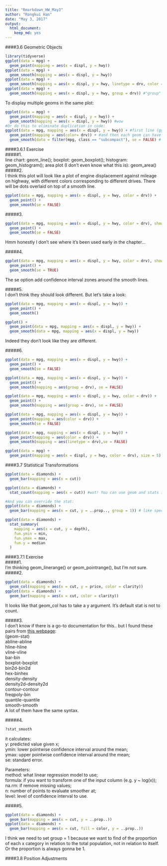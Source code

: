 ```yaml
---
title: "Rmarkdown_HW_May3"
author: "Rongkui Han"
date: "May 3, 2017"
output: 
  html_document: 
    keep_md: yes
--- 
```

####3.6 Geometric Objects
```r
library(tidyverse)
ggplot(data = mpg) + 
  geom_point(mapping = aes(x = displ, y = hwy))
ggplot(data = mpg) + 
  geom_smooth(mapping = aes(x = displ, y = hwy))
ggplot(data = mpg) + 
  geom_smooth(mapping = aes(x = displ, y = hwy, linetype = drv, color = drv)) #this is really a funny looking plot. 
ggplot(data = mpg) +
  geom_smooth(mapping = aes(x = displ, y = hwy, group = drv)) #"group" aesthetics just group the data according to a category and overlay each group on top of each other. it does not add a separate visual feature (e.g. colors/shape/legend etc.)
```

To display multiple geoms in the same plot:
```r
ggplot(data = mpg) + 
  geom_point(mapping = aes(x = displ, y = hwy)) +
  geom_smooth(mapping = aes(x = displ, y = hwy)) #wow
#Or do this to eliminate duplication in code:
ggplot(data = mpg, mapping = aes(x = displ, y = hwy)) + #first line (ggplot()) for shared aesthetics
  geom_point(mapping = aes(color= drv)) + #and then each geom can have its unique aesthetics too
  geom_smooth(data = filter(mpg, class == "subcompact"), se = FALSE) # or even its own dataset. 
```

####3.6.1 Exercise  
#####1.   
line chart: geom_line(); boxplot: geom_boxplot(); histogram: geom_histogram(); area plot (I don't even know what this is): geom_area()   
#####2.   
I think this plot will look like a plot of engine displacement against mileage on highway, with different colors corresponding to different drives. There will be dots overlaid on top of a smooth line.  
```r
ggplot(data = mpg, mapping = aes(x = displ, y = hwy, color = drv)) + 
  geom_point() + 
  geom_smooth(se = FALSE)
```
#####3.    
```r
ggplot(data = mpg, mapping = aes(x = displ, y = hwy, color = drv), show.legend = FALSE) + 
  geom_point() + 
  geom_smooth(se = FALSE)
```

Hmm honestly I don't see where it's been used early in the chapter...  

#####4.   
```r
ggplot(data = mpg, mapping = aes(x = displ, y = hwy, color = drv), show.legend = FALSE) + 
  geom_point() + 
  geom_smooth(se = TRUE)
```

The se option add confidence interval zones around the smooth lines.  

#####5.   
I don't think they should look different. But let's take a look:  
```r
ggplot(data = mpg, mapping = aes(x = displ, y = hwy)) + 
  geom_point() + 
  geom_smooth()

ggplot() + 
  geom_point(data = mpg, mapping = aes(x = displ, y = hwy)) + 
  geom_smooth(data = mpg, mapping = aes(x = displ, y = hwy))
```

Indeed they don't look like they are different.  

#####6.  
```r
ggplot(data = mpg, mapping = aes(x = displ, y = hwy)) + 
  geom_point() + 
  geom_smooth(se = FALSE)

ggplot(data = mpg, mapping = aes(x = displ, y = hwy)) +
  geom_point() +
  geom_smooth(mapping = aes(group = drv), se = FALSE)

ggplot(data = mpg, mapping = aes(x = displ, y = hwy, color = drv)) +
  geom_point() +
  geom_smooth(mapping = aes(group = drv), se = FALSE)

ggplot(data = mpg, mapping = aes(x = displ, y = hwy)) +
  geom_point(mapping = aes(color = drv)) +
  geom_smooth(se = FALSE)

ggplot(data = mpg, mapping = aes(x = displ, y = hwy)) +
  geom_point(mapping = aes(color = drv)) +
  geom_smooth(mapping = aes(linetype = drv),se = FALSE)

ggplot(data = mpg) +
  geom_point(mapping = aes(x = displ, y = hwy, color = drv), size = 5) ##I'm not sure if I'm getting at what this question is asking for. How do you get the white "halo" around each dot??
```

####3.7 Statistical Transformations
```r
ggplot(data = diamonds) + 
  geom_bar(mapping = aes(x = cut))

ggplot(data = diamonds) + 
  stat_count(mapping = aes(x = cut)) #wut! You can use geom and stats interchangeably! Because every geom has a default stat, and every stat has a default geom. 

#And you can override the stat:
ggplot(data = diamonds) + 
  geom_bar(mapping = aes(x = cut, y = ..prop.., group = 1)) # like specifying y = ..prop.. changes count to proportion. the dot part is kind of weird. What is group = 1?

ggplot(data = diamonds) + 
  stat_summary(
    mapping = aes(x = cut, y = depth),
    fun.ymin = min,
    fun.ymax = max,
    fun.y = median
  )
```

####3.7.1 Exercise  
#####1.  
I'm thinking geom_linerange() or geom_pointrange(), but I'm not sure.  
#####2.  
```r
ggplot(data = diamonds) + 
  geom_col(mapping = aes(x = cut, y = price, color = clarity))
ggplot(data = diamonds) + 
  geom_bar(mapping = aes(x = cut, color = clarity))
```

It looks like that geom_col has to take a y argument. It's default stat is not to count.   

#####3.  
I don't know if there is a go-to documentation for this.. but I found these pairs from [this webpage](http://sape.inf.usi.ch/quick-reference/ggplot2/geom):  
(geom-stat)  
abline-abline  
hline-hline  
vline-vline    
bar-bin  
boxplot-boxplot  
bin2d-bin2d  
hex-binhex  
density-density  
density2d-density2d  
contour-contour  
freqpoly-bin  
quantile-quantile   
smooth-smooth  
A lot of them have the same syntax.  

#####4.  
```r
?stat_smooth
```

it calculates:  
y: predicted value given x;  
ymin: lower pointwise confidence interval around the mean;  
ymax: upper pointwise confidence interval around the mean;  
se: standard error.  

Parameters:  
method: what linear regression model to use;  
formula: if you want to transform one of the input column (e.g. y ~ log(x));  
na.rm: if remove missing values;  
n: number of points to evaluate smoother at;  
level: level of confidence interval to use.  

#####5.   
```r
ggplot(data = diamonds) + 
  geom_bar(mapping = aes(x = cut, y = ..prop..))
ggplot(data = diamonds) + 
  geom_bar(mapping = aes(x = cut, fill = color, y = ..prop..))
```

I think we need to set group = 1 because we want to find of the proportion of each x category in relation to the total population, not in relation to itself. Or the proportion is always gonna be 1. 

####3.8 Position Adjustments



